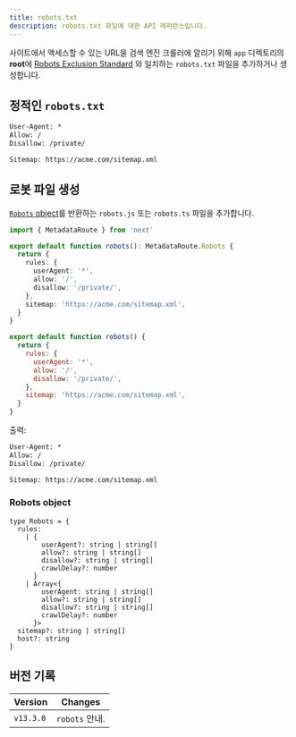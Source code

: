 ```yaml
---
title: robots.txt
description: robots.txt 파일에 대한 API 레퍼런스입니다.
---
```


사이트에서 액세스할 수 있는 URL을 검색 엔진 크롤러에 알리기 위해 `app` 디렉토리의 **root**에 [Robots Exclusion Standard](https://en.wikipedia.org/wiki/Robots.txt#Standard) 와 일치하는 `robots.txt` 파일을 추가하거나 생성합니다.

## 정적인 `robots.txt`

```txt filename="app/robots.txt"
User-Agent: *
Allow: /
Disallow: /private/

Sitemap: https://acme.com/sitemap.xml
```

## 로봇 파일 생성

[`Robots` object](#robots-object)를 반환하는 `robots.js` 또는 `robots.ts` 파일을 추가합니다.

```ts filename="app/robots.ts" switcher
import { MetadataRoute } from 'next'

export default function robots(): MetadataRoute.Robots {
  return {
    rules: {
      userAgent: '*',
      allow: '/',
      disallow: '/private/',
    },
    sitemap: 'https://acme.com/sitemap.xml',
  }
}
```

```js filename="app/robots.js" switcher
export default function robots() {
  return {
    rules: {
      userAgent: '*',
      allow: '/',
      disallow: '/private/',
    },
    sitemap: 'https://acme.com/sitemap.xml',
  }
}
```

출력:

```txt
User-Agent: *
Allow: /
Disallow: /private/

Sitemap: https://acme.com/sitemap.xml
```

### Robots object

```tsx
type Robots = {
  rules:
    | {
        userAgent?: string | string[]
        allow?: string | string[]
        disallow?: string | string[]
        crawlDelay?: number
      }
    | Array<{
        userAgent: string | string[]
        allow?: string | string[]
        disallow?: string | string[]
        crawlDelay?: number
      }>
  sitemap?: string | string[]
  host?: string
}
```

## 버전 기록

| Version   | Changes        |
| --------- | -------------- |
| `v13.3.0` | `robots` 안내. |
